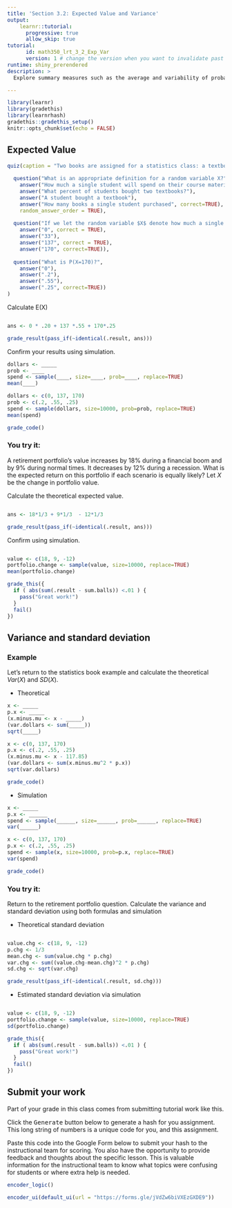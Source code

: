 ```yaml
---
title: 'Section 3.2: Expected Value and Variance'
output: 
    learnr::tutorial:
      progressive: true
      allow_skip: true
tutorial:
      id: math350_lrt_3_2_Exp_Var
      version: 1 # change the version when you want to invalidate past progress
runtime: shiny_prerendered
description: > 
  Explore summary measures such as the average and variability of probability distributions. This theory applies to all probability distributions.

---
```


```r
library(learnr)
library(gradethis)
library(learnrhash)
gradethis::gradethis_setup()
knitr::opts_chunk$set(echo = FALSE)
```

## Expected Value
```r
quiz(caption = "Two books are assigned for a statistics class: a textbook costing $137 and its corresponding study guide costing $33. The university bookstore determined 20% of enrolled students do not buy either book, 55% buy the textbook only, and 25% buy both books, and these percentages are relatively constant from one term to another.", 
     
  question("What is an appropriate definition for a random variable X?",
    answer("How much a single student will spend on their course materials.", correct = TRUE),
    answer("What percent of students bought two textbooks?"),
    answer("A student bought a textbook"),
    answer("How many books a single student purchased", correct=TRUE),
    random_answer_order = TRUE), 
  
  question("If we let the random variable $X$ denote how much a single student will spend on their course materials, mark all the valid values of X.",
    answer("0", correct = TRUE),
    answer("33"),
    answer("137", correct = TRUE),
    answer("170", correct=TRUE)), 
  
  question("What is P(X=170)?",
    answer("0"),
    answer(".2"),
    answer(".55"),
    answer(".25", correct=TRUE))
)
```

Calculate E(X)

```r

```

```r
ans <- 0 * .20 + 137 *.55 + 170*.25

grade_result(pass_if(~identical(.result, ans)))
```

Confirm your results using simulation.

```r
dollars <- _____
prob <- ____
spend <- sample(____, size=____, prob=____, replace=TRUE)
mean(____)
```

```r
dollars <- c(0, 137, 170)
prob <- c(.2, .55, .25)
spend <- sample(dollars, size=10000, prob=prob, replace=TRUE)
mean(spend)
```

```r
grade_code()
```

### You try it:

A retirement portfolio's value increases by 18% during a financial boom and by 9% during normal times. It decreases by 12% during a recession. What is the expected return on this portfolio if each scenario is equally likely? Let $X$ be the change in portfolio value.

Calculate the theoretical expected value. 

```r

```

```r
ans <- 18*1/3 + 9*1/3  - 12*1/3

grade_result(pass_if(~identical(.result, ans)))
```

Confirm using simulation.

```r

```

```r
value <- c(18, 9, -12)
portfolio.change <- sample(value, size=10000, replace=TRUE)
mean(portfolio.change)

grade_this({
  if ( abs(sum(.result - sum.balls)) <.01 ) {
    pass("Great work!")
  }
  fail()
})

```

## Variance and standard deviation

### Example

Let's return to the statistics book example and calculate the theoretical $Var(X)$ and $SD(X)$. 

* Theoretical
```r
x <- _____
p.x <- _____
(x.minus.mu <- x - _____)
(var.dollars <- sum(_____))
sqrt(_____)
```


```r
x <- c(0, 137, 170)
p.x <- c(.2, .55, .25)
(x.minus.mu <- x - 117.85)
(var.dollars <- sum(x.minus.mu^2 * p.x))
sqrt(var.dollars)
```

```r
grade_code()
```

* Simulation
```r
x <- _____
p.x <- ______
spend <- sample(______, size=______, prob=______, replace=TRUE)
var(______)
```

```r
x <- c(0, 137, 170)
p.x <- c(.2, .55, .25)
spend <- sample(x, size=10000, prob=p.x, replace=TRUE)
var(spend)
```

```r
grade_code()
```

### You try it:

Return to the retirement portfolio question. Calculate the variance and standard deviation using both formulas and simulation

* Theoretical standard deviation
```r

```

```r
value.chg <- c(18, 9, -12)
p.chg <- 1/3
mean.chg <- sum(value.chg * p.chg)
var.chg <- sum((value.chg-mean.chg)^2 * p.chg)
sd.chg <- sqrt(var.chg)

grade_result(pass_if(~identical(.result, sd.chg)))
```

* Estimated standard deviation via simulation

```r

```

```r
value <- c(18, 9, -12)
portfolio.change <- sample(value, size=10000, replace=TRUE)
sd(portfolio.change)

grade_this({
  if ( abs(sum(.result - sum.balls)) <.01 ) {
    pass("Great work!")
  }
  fail()
})

```

## Submit your work
Part of your grade in this class comes from submitting tutorial work like this. 

Click the <kbd>Generate</kbd> button below to generate a hash for you assignment. This long string of numbers is a unique code for you, and this assignment. 

Paste this code into the Google Form below to submit your hash to the instructional team for scoring. You also have the opportunity to provide feedback and thoughts about the specific lesson. This is valuable information for the instructional team to know what topics were confusing for students or where extra help is needed. 

```r
encoder_logic()
```

```r
encoder_ui(default_ui(url = "https://forms.gle/jVdZw6biVXEzGXDE9"))
```





